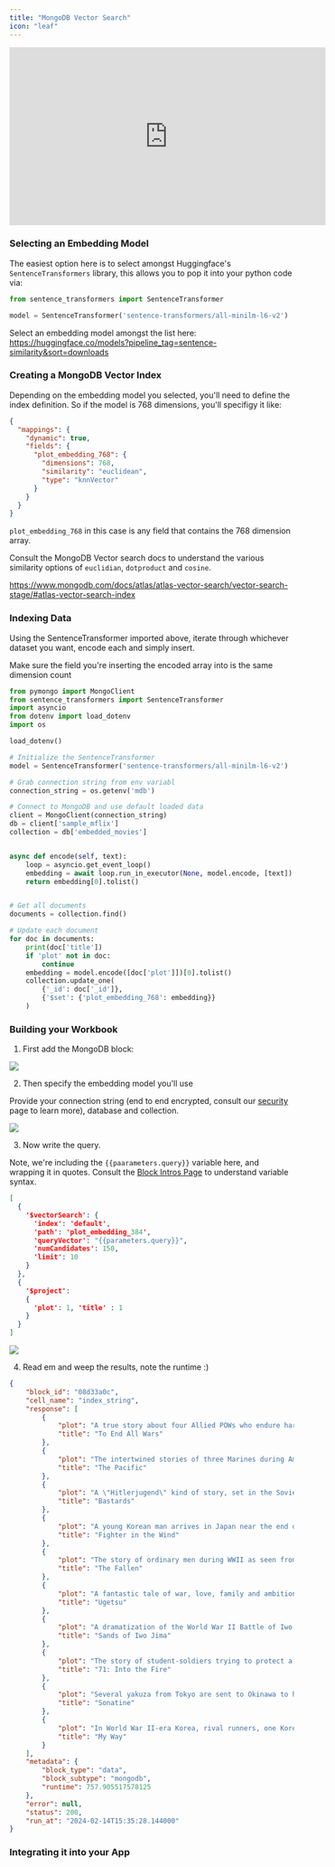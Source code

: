 ```yaml
---
title: "MongoDB Vector Search"
icon: "leaf"
---
```


<iframe
  width="560"
  height="315"
  src="https://www.youtube.com/watch?v=5VgGeG7tVLA"
  title="YouTube video player"
  frameborder="0"
  allow="accelerometer; autoplay; clipboard-write; encrypted-media; gyroscope; picture-in-picture"
  allowfullscreen
></iframe>

### Selecting an Embedding Model

The easiest option here is to select amongst Huggingface's `SentenceTransformers` library, this allows you to pop it into your python code via:

```python
from sentence_transformers import SentenceTransformer

model = SentenceTransformer('sentence-transformers/all-minilm-l6-v2')
```

Select an embedding model amongst the list here: https://huggingface.co/models?pipeline_tag=sentence-similarity&sort=downloads


### Creating a MongoDB Vector Index

Depending on the embedding model you selected, you'll need to define the index definition. So if the model is 768 dimensions, you'll specifigy it like:

```json
{
  "mappings": {
    "dynamic": true,
    "fields": {
      "plot_embedding_768": {
        "dimensions": 768,
        "similarity": "euclidean",
        "type": "knnVector"
      }
    }
  }
}
```

`plot_embedding_768` in this case is any field that contains the 768 dimension array. 

Consult the MongoDB Vector search docs to understand the various similarity options of `euclidian`, `dotproduct` and `cosine`.

https://www.mongodb.com/docs/atlas/atlas-vector-search/vector-search-stage/#atlas-vector-search-index

### Indexing Data

Using the SentenceTransformer imported above, iterate through whichever dataset you want, encode each and simply insert.  

<Note>Make sure the field you're inserting the encoded array into is the same dimension count</Note>

```python
from pymongo import MongoClient
from sentence_transformers import SentenceTransformer
import asyncio
from dotenv import load_dotenv
import os

load_dotenv()

# Initialize the SentenceTransformer
model = SentenceTransformer('sentence-transformers/all-minilm-l6-v2')

# Grab connection string from env variabl
connection_string = os.getenv('mdb')

# Connect to MongoDB and use default loaded data
client = MongoClient(connection_string)
db = client['sample_mflix']
collection = db['embedded_movies']


async def encode(self, text):
    loop = asyncio.get_event_loop()
    embedding = await loop.run_in_executor(None, model.encode, [text])
    return embedding[0].tolist()


# Get all documents
documents = collection.find()

# Update each document
for doc in documents:
    print(doc['title'])
    if 'plot' not in doc:
        continue
    embedding = model.encode([doc['plot']])[0].tolist()
    collection.update_one(
        {'_id': doc['_id']},
        {'$set': {'plot_embedding_768': embedding}}
    )
```

### Building your Workbook

1. First add the MongoDB block:

<img src="../../../images/mdb_block.png"/>


2. Then specify the embedding model you'll use

Provide your connection string (end to end encrypted, consult our [security](https://nux.ai/security) page to learn more), database and collection.

<img src="../../../images/settings.png"/>


3. Now write the query.

Note, we're including the `{{paarameters.query}}` variable here, and wrapping it in quotes. Consult the [Block Intros Page](/main/blocks/intro) to understand variable syntax.

```json
[
  {
    '$vectorSearch': {
      'index': 'default',
      'path': 'plot_embedding_384',
      'queryVector': "{{parameters.query}}",
      'numCandidates': 150,
      'limit': 10
    }
  },
  {
    '$project':
    {
      'plot': 1, 'title' : 1
    }
  }
]
```

<img src="../../../images/mdb_query.png"/>


4. Read em and weep the results, note the runtime :)

```json
{
    "block_id": "08d33a0c",
    "cell_name": "index_string",
    "response": [
        {
            "plot": "A true story about four Allied POWs who endure harsh treatment from their Japanese captors during World War II while being forced to build a railroad through the Burmese jungle. Ultimately ...",
            "title": "To End All Wars"
        },
        {
            "plot": "The intertwined stories of three Marines during America's battle with the Japanese in the Pacific during World War II.",
            "title": "The Pacific"
        },
        {
            "plot": "A \"Hitlerjugend\" kind of story, set in the Soviet Union during the Second World War, based on a fictitious story from the eponymous book by Vladimir Kunin. The Red Army has a gang of ...",
            "title": "Bastards"
        },
        {
            "plot": "A young Korean man arrives in Japan near the end of World War II with hopes of being a fighter pilot, but ends up on the streets battling racism, organized crime, occupying American ...",
            "title": "Fighter in the Wind"
        },
        {
            "plot": "The story of ordinary men during WWII as seen from three different points of View.",
            "title": "The Fallen"
        },
        {
            "plot": "A fantastic tale of war, love, family and ambition set in the midst of the Japanese Civil Wars of the sixteenth century.",
            "title": "Ugetsu"
        },
        {
            "plot": "A dramatization of the World War II Battle of Iwo Jima.",
            "title": "Sands of Iwo Jima"
        },
        {
            "plot": "The story of student-soldiers trying to protect a middle school during the early days of the Korean War.",
            "title": "71: Into the Fire"
        },
        {
            "plot": "Several yakuza from Tokyo are sent to Okinawa to help end a gang war. The war escalates and the Tokyo drifters decide to lay low at the beach.",
            "title": "Sonatine"
        },
        {
            "plot": "In World War II-era Korea, rival runners, one Korean (Jang Dong-gun) and one Japanese (Joe Odagiri), go to war together against the Soviets.",
            "title": "My Way"
        }
    ],
    "metadata": {
        "block_type": "data",
        "block_subtype": "mongodb",
        "runtime": 757.905517578125
    },
    "error": null,
    "status": 200,
    "run_at": "2024-02-14T15:35:28.144000"
}
```


### Integrating it into your App

